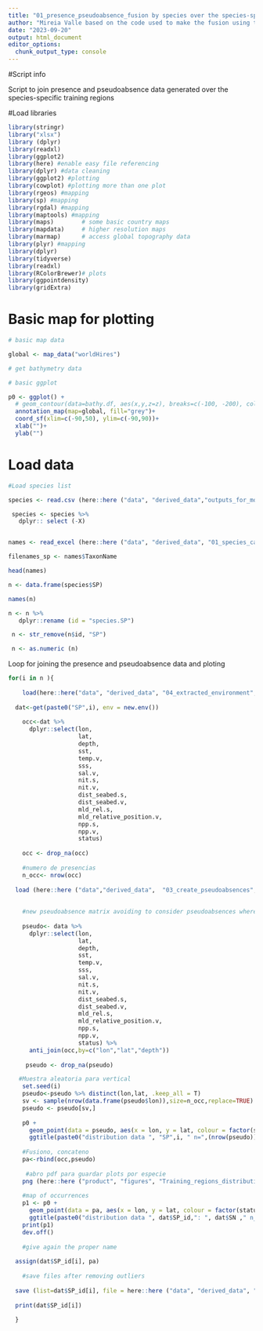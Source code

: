 ```yaml
---
title: "01_presence_pseudoabsence_fusion by species over the species-specific training regions"
author: "Mireia Valle based on the code used to make the fusion using the entire Atlantic pseudoabsence dataset"
date: "2023-09-20"
output: html_document
editor_options: 
  chunk_output_type: console
---
```


#Script info

Script to join presence and pseudoabsence data generated over the species-specific training regions

#Load libraries
```r
library(stringr)
library("xlsx")
library (dplyr)
library(readxl)
library(ggplot2)
library(here) #enable easy file referencing 
library(dplyr) #data cleaning
library(ggplot2) #plotting
library(cowplot) #plotting more than one plot
library(rgeos) #mapping
library(sp) #mapping
library(rgdal) #mapping
library(maptools) #mapping
library(maps)        # some basic country maps
library(mapdata)     # higher resolution maps
library(marmap)      # access global topography data
library(plyr) #mapping
library(dplyr)
library(tidyverse)
library(readxl)
library(RColorBrewer)# plots
library(ggpointdensity)
library(gridExtra)

```


# Basic map for plotting
```r
# basic map data

global <- map_data("worldHires")

# get bathymetry data

# basic ggplot

p0 <- ggplot() +
  # geom_contour(data=bathy.df, aes(x,y,z=z), breaks=c(-100, -200), col="grey")+
  annotation_map(map=global, fill="grey")+
  coord_sf(xlim=c(-90,50), ylim=c(-90,90))+
  xlab("")+
  ylab("")

```

# Load data
```r
#Load species list

species <- read.csv (here::here ("data", "derived_data","outputs_for_modelling", "species_for_modelling.csv"),  sep = ",")

 species <- species %>%
   dplyr:: select (-X)


names <- read_excel (here::here ("data", "derived_data", "01_species_catches", "fish_and_tuna_long_list_75_Atlantic.xlsx"))

filenames_sp <- names$TaxonName

head(names)

n <- data.frame(species$SP)

names(n)

n <- n %>%
   dplyr::rename (id = "species.SP")

 n <- str_remove(n$id, "SP")

 n <- as.numeric (n)
```

Loop for joining the presence and pseudoabsence data and ploting
```r
for(i in n ){
 
    load(here::here("data", "derived_data", "04_extracted_environment", "occurrences_environment", paste0("SP",i,".Rdata")))
  
  dat<-get(paste0("SP",i), env = new.env())
 
    occ<-dat %>%
      dplyr::select(lon,
                    lat,
                    depth,
                    sst,
                    temp.v,
                    sss,
                    sal.v,
                    nit.s,
                    nit.v,
                    dist_seabed.s,
                    dist_seabed.v,
                    mld_rel.s,
                    mld_relative_position.v,
                    npp.s,
                    npp.v,
                    status)
 
    occ <- drop_na(occ)
 
    #numero de presencias
    n_occ<- nrow(occ)
 
  load (here::here ("data","derived_data",  "03_create_pseudoabsences", "by_species", paste0("pseudoabsences_environmental_SP", i, ".RData")))
    
    
    #new pseudoabsence matrix avoiding to consider pseudoabsences where presence has been recorder
 
    pseudo<- data %>%
      dplyr::select(lon,
                    lat,
                    depth,
                    sst,
                    temp.v,
                    sss,
                    sal.v,
                    nit.s,
                    nit.v,
                    dist_seabed.s,
                    dist_seabed.v,
                    mld_rel.s,
                    mld_relative_position.v,
                    npp.s,
                    npp.v,
                    status) %>%
      anti_join(occ,by=c("lon","lat","depth"))
 
     pseudo <- drop_na(pseudo)

   #Muestra aleatoria para vertical
    set.seed(i)
    pseudo<-pseudo %>% distinct(lon,lat, .keep_all = T)
    sv <- sample(nrow(data.frame(pseudo$lon)),size=n_occ,replace=TRUE)
    pseudo <- pseudo[sv,]
 
    p0 +
      geom_point(data = pseudo, aes(x = lon, y = lat, colour = factor(status)), size = 1) +
      ggtitle(paste0("distribution data ", "SP",i, " n=",(nrow(pseudo))))
 
    #Fusiono, concateno
    pa<-rbind(occ,pseudo)
 
     #abro pdf para guardar plots por especie
    png (here::here ("product", "figures", "Training_regions_distribution_maps", paste("pa_map_",dat$SP_id,filenames_sp[i],".png")))
 
    #map of occurrences
    p1 <- p0 +
      geom_point(data = pa, aes(x = lon, y = lat, colour = factor(status)), size = 1) +
      ggtitle(paste0("distribution data ", dat$SP_id,": ", dat$SN ," n_occ=",(nrow(pa)/2)))
    print(p1)
    dev.off()
 
    #give again the proper name
 
  assign(dat$SP_id[i], pa)
 
    #save files after removing outliers
 
  save (list=dat$SP_id[i], file = here::here ("data", "derived_data", "outputs_for_modelling", "TR_pa_environment", paste0(dat$SP_id[i], "new.RData")))
 
  print(dat$SP_id[i])
 
  }

```

